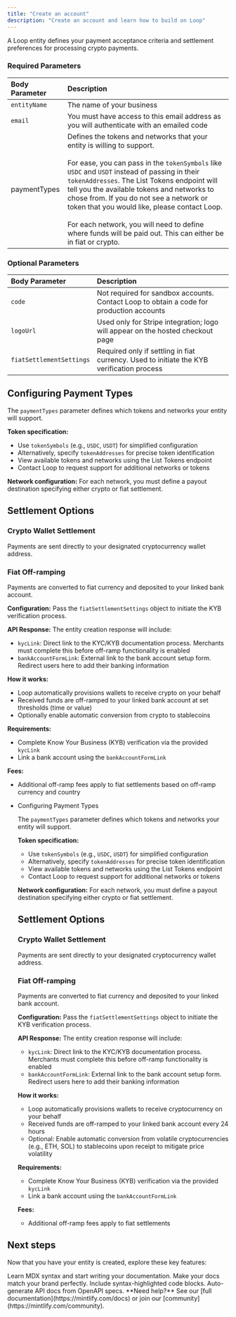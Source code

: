 ```yaml
---
title: "Create an account"
description: "Create an account and learn how to build on Loop"
---
```


A Loop entity defines your payment acceptance criteria and settlement preferences for processing crypto payments.

### Required Parameters

| Body Parameter | Description                                                                                                                                                                                                                                                                                                                                                                                                                                                                                           |
| :------------- | :---------------------------------------------------------------------------------------------------------------------------------------------------------------------------------------------------------------------------------------------------------------------------------------------------------------------------------------------------------------------------------------------------------------------------------------------------------------------------------------------------- |
| `entityName`   | The name of your business                                                                                                                                                                                                                                                                                                                                                                                                                                                                             |
| `email`        | You must have access to this email address as you will authenticate with an emailed code                                                                                                                                                                                                                                                                                                                                                                                                              |
| paymentTypes   | Defines the tokens and networks that your entity is willing to support. <br /><br />For ease, you can pass in the `tokenSymbols` like `USDC` and `USDT` instead of passing in their `tokenAddresses`. The List Tokens endpoint will tell you the available tokens and networks to chose from. If you do not see a network or token that you would like, please contact Loop.<br /><br />For each network, you will need to define where funds will be paid out. This can either be in fiat or crypto. |

### Optional Parameters

| Body Parameter           | Description                                                                               |
| :----------------------- | :---------------------------------------------------------------------------------------- |
| `code`                   | Not required for sandbox accounts. Contact Loop to obtain a code for production accounts  |
| `logoUrl`                | Used only for Stripe integration; logo will appear on the hosted checkout page            |
| `fiatSettlementSettings` | Required only if settling in fiat currency. Used to initiate the KYB verification process |

## Configuring Payment Types

The `paymentTypes` parameter defines which tokens and networks your entity will support.

**Token specification:**

- Use `tokenSymbols` (e.g., `USDC`, `USDT`) for simplified configuration
- Alternatively, specify `tokenAddresses` for precise token identification
- View available tokens and networks using the List Tokens endpoint
- Contact Loop to request support for additional networks or tokens

**Network configuration:** For each network, you must define a payout destination specifying either crypto or fiat settlement.

## Settlement Options

### Crypto Wallet Settlement

Payments are sent directly to your designated cryptocurrency wallet address.

### Fiat Off-ramping

Payments are converted to fiat currency and deposited to your linked bank account.

**Configuration:** Pass the `fiatSettlementSettings` object to initiate the KYB verification process.

**API Response:** The entity creation response will include:

- `kycLink`: Direct link to the KYC/KYB documentation process. Merchants must complete this before off-ramp functionality is enabled
- `bankAccountFormLink`: External link to the bank account setup form. Redirect users here to add their banking information

**How it works:**

- Loop automatically provisions wallets to receive crypto on your behalf
- Received funds are off-ramped to your linked bank account at set thresholds (time or value)
- Optionally enable automatic conversion from crypto to stablecoins

**Requirements:**

- Complete Know Your Business (KYB) verification via the provided `kycLink`
- Link a bank account using the `bankAccountFormLink`

**Fees:**

- Additional off-ramp fees apply to fiat settlements based on off-ramp currency and country
- Configuring Payment Types

  The `paymentTypes` parameter defines which tokens and networks your entity will support.

  **Token specification:**
  - Use `tokenSymbols` (e.g., `USDC`, `USDT`) for simplified configuration
  - Alternatively, specify `tokenAddresses` for precise token identification
  - View available tokens and networks using the List Tokens endpoint
  - Contact Loop to request support for additional networks or tokens

  **Network configuration:** For each network, you must define a payout destination specifying either crypto or fiat settlement.

  ## Settlement Options

  ### Crypto Wallet Settlement

  Payments are sent directly to your designated cryptocurrency wallet address.

  ### Fiat Off-ramping

  Payments are converted to fiat currency and deposited to your linked bank account.

  **Configuration:** Pass the `fiatSettlementSettings` object to initiate the KYB verification process.

  **API Response:** The entity creation response will include:
  - `kycLink`: Direct link to the KYC/KYB documentation process. Merchants must complete this before off-ramp functionality is enabled
  - `bankAccountFormLink`: External link to the bank account setup form. Redirect users here to add their banking information

  **How it works:**
  - Loop automatically provisions wallets to receive cryptocurrency on your behalf
  - Received funds are off-ramped to your linked bank account every 24 hours
  - Optional: Enable automatic conversion from volatile cryptocurrencies (e.g., ETH, SOL) to stablecoins upon receipt to mitigate price volatility

  **Requirements:**
  - Complete Know Your Business (KYB) verification via the provided `kycLink`
  - Link a bank account using the `bankAccountFormLink`

  **Fees:**
  - Additional off-ramp fees apply to fiat settlements

## Next steps

Now that you have your entity is created, explore these key features:

<CardGroup cols={2}>
  <Card title="Write Content" icon="pen-to-square" href="/essentials/markdown">
    Learn MDX syntax and start writing your documentation.
  </Card>
  <Card title="Customize style" icon="palette" href="/essentials/settings">
    Make your docs match your brand perfectly.
  </Card>
  <Card title="Add code examples" icon="square-code" href="/essentials/code">
    Include syntax-highlighted code blocks.
  </Card>
  <Card title="API documentation" icon="code" href="/api-reference/introduction">
    Auto-generate API docs from OpenAPI specs.
  </Card>
</CardGroup>

<Note>
  **Need help?** See our [full documentation](https://mintlify.com/docs) or join our [community](https://mintlify.com/community).
</Note>